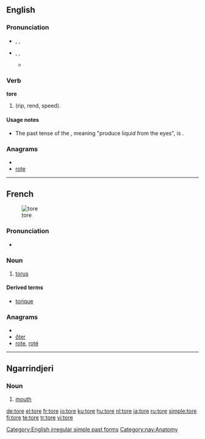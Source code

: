 {{also|Tore}}
==English==

===Pronunciation===
* {{a|RP}} {{enPR|tô(r)}}, {{IPA|/tɔː(ɹ)/}}, {{SAMPA|/tO:(r\)/}}
* {{a|US}} {{enPR|tôr}}, {{IPA|/toʊɹ/|/tɔːɹ/}}, {{SAMPA|/toUr\/|/tO:r/}}
** {{rhymes|ɔː(r)}}

===Verb===
'''tore'''

# {{simple past of|[[tear]]|nodot=9}} (rip, rend, speed).

====Usage notes====
* The past tense of the {{term|tear}}, meaning "produce liquid from the eyes", is {{term|teared}}.

===Anagrams===
* {{alphagram|eort}}
* [[rote#English|rote]]

[[Category:English irregular simple past forms]]

----

==French==
{{wikipedia|lang=fr}}
[[Image:Torus.jpg|thumb|tore]]

===Pronunciation===
* {{IPA|/tɔʁ/|lang=fr}}

===Noun===
{{fr-noun|m}}

# {{geometry|lang=fr}} [[torus]]

====Derived terms====
* [[torique]]

===Anagrams===
* {{alphagram|eort}}
* [[ôter#French|ôter]]
* [[rote#French|rote]], [[roté#French|roté]]

----
==Ngarrindjeri==

===Noun===
{{infl|nay|noun}}

# [[mouth]]

[[Category:nay:Anatomy]]

[[de:tore]]
[[el:tore]]
[[fr:tore]]
[[io:tore]]
[[ku:tore]]
[[hu:tore]]
[[nl:tore]]
[[ja:tore]]
[[ru:tore]]
[[simple:tore]]
[[fi:tore]]
[[te:tore]]
[[tr:tore]]
[[vi:tore]]